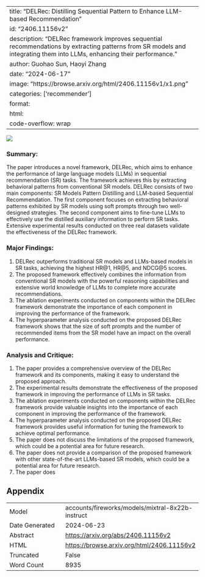 
---
title: "DELRec: Distilling Sequential Pattern to Enhance LLM-based Recommendation"
id: "2406.11156v2"
description: "DELRec framework improves sequential recommendations by extracting patterns from SR models and integrating them into LLMs, enhancing their performance."
author: Guohao Sun, Haoyi Zhang
date: "2024-06-17"
image: "https://browse.arxiv.org/html/2406.11156v1/x1.png"
categories: ['recommender']
format:
  html:
    code-overflow: wrap
---

![](https://browse.arxiv.org/html/2406.11156v1/x1.png)

### Summary:

The paper introduces a novel framework, DELRec, which aims to enhance the performance of large language models (LLMs) in sequential recommendation (SR) tasks. The framework achieves this by extracting behavioral patterns from conventional SR models. DELRec consists of two main components: SR Models Pattern Distilling and LLM-based Sequential Recommendation. The first component focuses on extracting behavioral patterns exhibited by SR models using soft prompts through two well-designed strategies. The second component aims to fine-tune LLMs to effectively use the distilled auxiliary information to perform SR tasks. Extensive experimental results conducted on three real datasets validate the effectiveness of the DELRec framework.

### Major Findings:

1. DELRec outperforms traditional SR models and LLMs-based models in SR tasks, achieving the highest HR@1, HR@5, and NDCG@5 scores.
2. The proposed framework effectively combines the information from conventional SR models with the powerful reasoning capabilities and extensive world knowledge of LLMs to complete more accurate recommendations.
3. The ablation experiments conducted on components within the DELRec framework demonstrate the importance of each component in improving the performance of the framework.
4. The hyperparameter analysis conducted on the proposed DELRec framework shows that the size of soft prompts and the number of recommended items from the SR model have an impact on the overall performance.

### Analysis and Critique:

1. The paper provides a comprehensive overview of the DELRec framework and its components, making it easy to understand the proposed approach.
2. The experimental results demonstrate the effectiveness of the proposed framework in improving the performance of LLMs in SR tasks.
3. The ablation experiments conducted on components within the DELRec framework provide valuable insights into the importance of each component in improving the performance of the framework.
4. The hyperparameter analysis conducted on the proposed DELRec framework provides useful information for tuning the framework to achieve optimal performance.
5. The paper does not discuss the limitations of the proposed framework, which could be a potential area for future research.
6. The paper does not provide a comparison of the proposed framework with other state-of-the-art LLMs-based SR models, which could be a potential area for future research.
7. The paper does

## Appendix

|          |          |
|----------|----------|
| Model     | accounts/fireworks/models/mixtral-8x22b-instruct       |
| Date Generated     | 2024-06-23       |
| Abstract | [https://arxiv.org/abs/2406.11156v2](https://arxiv.org/abs/2406.11156v2)        |
| HTML     | [https://browse.arxiv.org/html/2406.11156v2](https://browse.arxiv.org/html/2406.11156v2)       |
| Truncated       | False       |
| Word Count       | 8935       |
